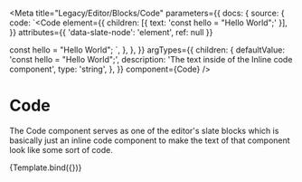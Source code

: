 
<Meta
  title="Legacy/Editor/Blocks/Code"
  parameters={{
    docs: {
      source: {
        code: `<Code
  element={{
    children: [{ text: 'const hello = "Hello World";' }],
  }}
  attributes={{ 'data-slate-node': 'element', ref: null }}
>
  const hello = "Hello World";
</Code>`,
      },
    },
  }}
  argTypes={{
    children: {
      defaultValue: 'const hello = "Hello World";',
      description: 'The text inside of the Inline code component',
      type: 'string',
    },
  }}
  component={Code}
/>

# Code

The Code component serves as one of the editor's slate blocks which is basically just an inline code component to make the text of that component look like some sort of code.


<Canvas>
  <Story name="Code">{Template.bind({})}</Story>
</Canvas>

<Props story="Code" />
